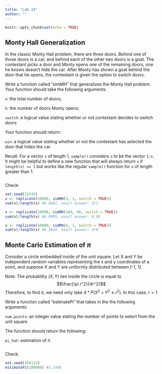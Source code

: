 ```yaml
---
title: "Lab 24"
author: ""
---
```


```r
knitr::opts_chunk$set(echo = TRUE)
```

## Monty Hall Generalization

In the classic Monty Hall problem, there are three doors. Behind one of those doors is a car, and behind each of the other two doors is a goat. The contestant picks a door and Monty opens one of the remaining doors, one he knows doesn't hide the car. After Monty has shown a goat behind the door that he opens, the contestant is given the option to switch doors.

Write a function called "simMH" that generalizes the Monty Hall problem. Your function should take the following arguments:

`n`: the total number of doors;

`k`: the number of doors Monty opens;

`switch`: a logical value stating whether or not contestant decides to switch doors

Your function should return:

`win`: a logical value stating whether or not the contestant has selected the door that hides the car

Recall: For a vector `x` of length 1, `sample()` considers `x` to be the vector `1:x`. It might be helpful to define a new function that will always return `x` if `length(x) == 1` but works like the regular `sample()` function for `x` of length greater than 1.


```r

```

Check:
```r
set.seed(12345)
x <- replicate(10000, simMH(3, 1, switch = TRUE))
sum(x)/length(x) #0.6681, exact answer: 2/3

x <- replicate(10000, simMH(100, 98, switch = TRUE))
sum(x)/length(x) #0.9905, exact answer: 0.99

x <- replicate(10000, simMH(4, 1, switch = TRUE))
sum(x)/length(x) #0.3844, exact answer: 3/8
```



## Monte Carlo Estimation of $\pi$ 

Consider a circle embedded inside of the unit square. Let X and Y be independent random variables representing the x and y coordinates of a point, and suppose X and Y are uniformly distributed between [-1, 1]. 

Note: The probability $(X,Y)$ lies inside the circle is equal to $$\frac{\pi r^2}{4r^2}$$ Therefore, to find $\pi$, we need only take $4*P(X^2 + Y^2 \le r^2)$. In this case, $r = 1$

Write a function called "estimatePi" that takes in the the following arguments:

`num.points`: an integer value stating the number of points to select from the unit square

The function should return the following:

`pi_hat`: estimation of $\pi$

```r

```


Check:
```r
set.seed(456123)
estimatePi(100000) #3.1408
```

